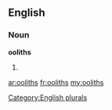 ==English==

===Noun===
'''ooliths'''

# {{plural of|[[oolith]]}}

[[Category:English plurals]]

[[ar:ooliths]]
[[fr:ooliths]]
[[my:ooliths]]